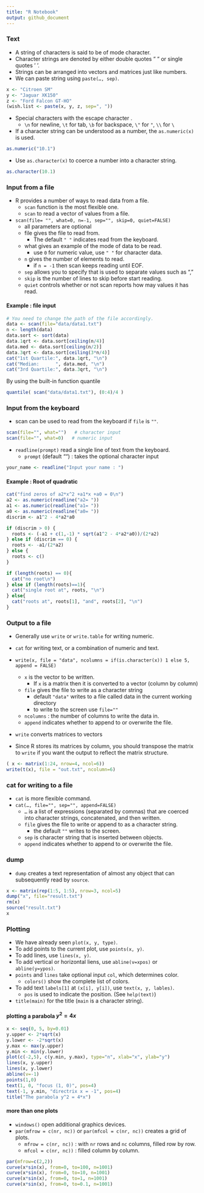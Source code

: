---
title: "R Notebook"
output: github_document
---


### Text

* A string of characters is said to be of mode character.
* Character strings are denoted by either double quotes " " or single quotes ' '.
* Strings can be arranged into vectors and matrices just like numbers.
* We can paste string using ```paste(…, sep)```.

```{r}
x <- "Citroen SM"
y <- "Jaguar XK150"
z <- "Ford Falcon GT-HO"
(wish.list <- paste(x, y, z, sep=", "))
```

* Special characters with the escape character \.
  * ```\n``` for newline, ```\t``` for tab, ```\b``` for backspace, ```\"``` for ```"```, ```\\``` for ```\```
* If a character string can be understood as a number, the ```as.numeric(x)``` is used.
```{r}
as.numeric("10.1")
```
* Use ```as.character(x)``` to coerce a number into a character string.
```{r}
as.character(10.1)
```

### Input from a file

* R provides a number of ways to read data from a file.
  * ```scan``` function is the most flexible one.
  * ```scan``` to read a vector of values from a file.
* ```scan(file= "", what=0, n=-1, sep="", skip=0, quiet=FALSE)```
  * all parameters are optional 
  * file gives the file to read from. 
    * The default ```" "``` indicates read from the keyboard.
  * what gives an example of the mode of data to be read.
    * use ```0``` for numeric value, use ```" "``` for character data.
  * ```n``` gives the number of elements to read.
    * if ```n = -1``` then scan keeps reading until EOF.
  * ```sep``` allows you to specify that is used to separate values such as ","
  * ```skip``` is the number of lines to skip before start reading.
  * ```quiet``` controls whether or not scan reports how may values it has read.
  
#### Example : file input

```{r}
# You need to change the path of the file accordingly.
data <- scan(file="data/data1.txt")
n <- length(data)
data.sort <- sort(data)
data.1qrt <- data.sort[ceiling(n/4)]
data.med <- data.sort[ceiling(n/2)]
data.3qrt <- data.sort[ceiling(3*n/4)]
cat("1st Quartile:", data.1qrt, "\n")
cat("Median:      ", data.med, "\n")
cat("3rd Quartile:", data.3qrt, "\n")
```

By using the built-in function quantile
```{r}
quantile( scan("data/data1.txt"), (0:4)/4 )
```

### Input from the keyboard

* scan can be used to read from the keyboard if ```file``` is ```""```.

```{r, eval=FALSE}
scan(file="", what="")   # character input
scan(file="", what=0)   # numeric input
```

* ```readline(prompt)``` read a single line of text from the keyboard.
   * ```prompt``` (default "") : takes the optional character input

```{r, eval=FALSE}
your_name <- readline("Input your name : ")
```

#### Example : Root of quadratic

```{r, eval=FALSE}
cat("find zeros of a2*x^2 +a1*x +a0 = 0\n")
a2 <- as.numeric(readline("a2= "))
a1 <- as.numeric(readline("a1= "))
a0 <- as.numeric(readline("a0= "))
discrim <- a1^2 - 4*a2*a0

if (discrim > 0) {
  roots <- (-a1 + c(1,-1) * sqrt(a1^2 - 4*a2*a0))/(2*a2)
} else if (discrim == 0) {
  roots <- -a1/(2*a2)
} else {
  roots <- c()
}

if (length(roots) == 0){ 
  cat("no root\n") 
} else if (length(roots)==1){ 
  cat("single root at", roots, "\n")
} else{  
  cat("roots at", roots[1], "and", roots[2], "\n")
}

```


### Output to a file

* Generally use ```write``` or ```write.table``` for writing numeric.
* ```cat``` for writing text, or a combination of numeric and text.

* ```write(x, file = "data", ncolumns = if(is.character(x)) 1 else 5, append = FALSE)```
   * ```x``` is the vector to be written.
      * If ```x``` is a matrix then it is converted to a vector (column by column)
   * ```file``` gives the file to write as a character string
      * default ```"data"``` writes to a file called data in the current working directory
      * to write to the screen use ```file=""```
   * ```ncolumns``` : the number of columns to write the data in.
   * ```append``` indicates whether to append to or overwrite the file.
   
* ```write``` converts matrices to vectors
* Since R stores its matrices by column, you should transpose the matrix to ```write``` if you want the output to reflect the matrix structure.

```{r, eval=FALSE}
( x <- matrix(1:24, nrow=4, ncol=6)) 
write(t(x), file = "out.txt", ncolumn=6)
```

### cat for writing to a file

* ```cat``` is more flexible command.
* ```cat(…, file="", sep="", append=FALSE)```
   * ```…``` is a list of expressions (separated by commas) that are coerced into character strings, concatenated, and then written.
   * ```file``` gives the file to write or append to as a character string.
      * the default ```""``` writes to the screen.
   * ```sep``` is character string that is inserted between objects.
   * ```append``` indicates whether to append to or overwrite the file.
   
### dump
* ```dump``` creates a text representation of almost any object that can subsequently read by ```source```.

```{r}
x <- matrix(rep(1:5, 1:5), nrow=3, ncol=5)
dump("x", file="result.txt")
rm(x)
source("result.txt")
x
```

### Plotting

* We have already seen ```plot(x, y, type)```.
* To add points to the current plot, use ```points(x, y)```.
* To add lines, use ```lines(x, y)```.
* To add vertical or horizontal liens, use ```abline(v=xpos)``` or ```abline(y=ypos)```.
* ```points``` and ```lines``` take optional input ```col```, which determines color.
  * ```colors()``` show the complete list of colors.
* To add text ```labels[1]``` at ```(x[i], y[i])```, use ```text(x, y, lables)```.
  * ```pos``` is used to indicate the position. (See ```help(text)```)
* ```title(main)``` for the title (```main``` is a character string).


#### plotting a parabola $y^2=4x$

```{r}

x <- seq(0, 5, by=0.01)
y.upper <- 2*sqrt(x)
y.lower <- -2*sqrt(x)
y.max <- max(y.upper)
y.min <- min(y.lower)
plot(c(-2,5), c(y.min, y.max), type="n", xlab="x", ylab="y")
lines(x, y.upper)
lines(x, y.lower)
abline(v=-1)
points(1,0)
text(1, 0, "focus (1, 0)", pos=4)
text(-1, y.min, "directrix x = -1", pos=4)
title("The parabola y^2 = 4*x")

```

#### more than one plots

* ```windows()``` open additional graphics devices.
* ```par(mfrow = c(nr, nc))``` or ```par(mfcol = c(nr, nc))``` creates a grid of plots.
   * ```mfrow = c(nr, nc))``` : with ```nr``` rows and ```nc``` columns, filled row by row.
   * ```mfcol = c(nr, nc))``` : filled column by column.

```{r}
par(mfrow=c(2,2))
curve(x*sin(x), from=0, to=100, n=1001)
curve(x*sin(x), from=0, to=10, n=1001)
curve(x*sin(x), from=0, to=1, n=1001)
curve(x*sin(x), from=0, to=0.1, n=1001)
```

